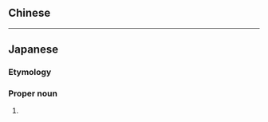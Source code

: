 ==Chinese==
{{zh-see|象牙海岸共和國}}

----

==Japanese==
{{ja-kanjitab|ぞう|げ|かい|がん|きょう|わ|こく|yomi=o}}

===Etymology===
{{compound|ja|象牙海岸|共和国|tr1=Zōge Kaigan|t1=[[Ivory Coast]]|tr2=kyōwakoku|t2=[[republic]]|sort=そうげかいがんきょうわこく'}}

===Proper noun===
{{ja-pos|proper|ぞうげ かいがん きょうわこく}}

# {{lb|ja|obsolete|sort=そうげかいがんきょうわこく'}} {{synonym of|lang=ja|コートジボワール共和国}}

{{C|ja|Ivory Coast|Countries of Africa|sort=そうげかいがんきょうわこく'}}